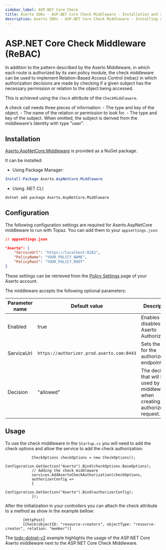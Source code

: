 ```yaml
---
sidebar_label: ASP.NET Core Check
title: Aserto SDKs - ASP.NET Core Check Middleware - Installation and setup
description: Aserto SDKs - ASP.NET Core Check Middleware - Installing and using the ASP.NET Core Check Middleware
---
```


# ASP.NET Core Check Middleware (ReBAC)
In addition to the pattern described by the Aserto Middleware, in which each route is authorized by its own policy module, the check middleware can be used to implement Relation-Based Access Control (rebac) in which authorization decisions are made by checking if a given subject has the necessary permission or relation to the object being accessed.

This is achieved using the `Check` attribute of the `CheckMiddleware`.

A check call needs three pieces of information:
    - The type and key of the object.
    - The name of the relation or permission to look for.
    - The type and key of the subject. When omitted, the subject is derived from the middleware's Identity with type "user".

## Installation

[Aserto.AspNetCore.Middleware](https://www.nuget.org/packages/Aserto.AspNetCore.Middleware/) is provided as a NuGet package.

It can be installed:

- Using Package Manager:

```powershell
Install-Package Aserto.AspNetCore.Middleware
```

- Using .NET CLI

```cmd
dotnet add package Aserto.AspNetCore.Middleware
```

## Configuration

The following configuration settings are required for Aserto.AspNetCore middleware to run with Topaz. You can add them to your `appsettings.json`:

```json
// appsettings.json

"Aserto": {
    "ServiceUrl": "https://localhost:8282",
    "PolicyName": "YOUR_POLICY_NAME",    
    "PolicyRoot": "YOUR_POLICY_ROOT"
}
```

These settings can be retrieved from the [Policy Settings](https://console.aserto.com/ui/policies) page of your Aserto account.

The middleware accepts the following optional parameters:

| Parameter name | Default value                             | Description                                                                           |
| -------------- | ----------------------------------------- | ------------------------------------------------------------------------------------- |
| Enabled        | true                                      | Enables or disables Aserto Authorization.                                             |
| ServiceUrl     | `https://authorizer.prod.aserto.com:8443` | Sets the URL for the authorizer endpoint.                                             |
| Decision       | "allowed"                                 | The decision that will be used by the middleware when creating an authorizer request. |

## Usage 

To use the check middleware in the `Startup.cs` you will need to add the check options and allow the service to add the check authorization:
```
            CheckOptions checkOptions = new CheckOptions();
            Configuration.GetSection("Aserto").Bind(checkOptions.BaseOptions);
            // Adding the check middleware
            services.AddAsertoCheckAuthorization(checkOptions,
            authorizerConfig =>
            {
                Configuration.GetSection("Aserto").Bind(authorizerConfig);
            });
```

After the initialization in your controllers you can attach the check attribute to a method as show in the example bellow:
```
        [HttpPost]        
        [Check(objectID: "resource-creators", objectType: "resource-creator", relation: "member")]

```        

The [todo-dotnet-v2](https://github.com/aserto-demo/todo-dotnet-v2/tree/main) example highlights the usage of the ASP.NET Core Aserto middleware next to the ASP.NET Core Check Middleware. 
